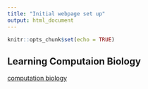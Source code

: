 ```yaml
---
title: "Initial webpage set up"
output: html_document
---
```


```r
knitr::opts_chunk$set(echo = TRUE)
```

## Learning Computaion Biology 

 [computation biology](C:\Users\clari\Desktop\Vitor\R\Gotelli Course\homework_01.jpg)